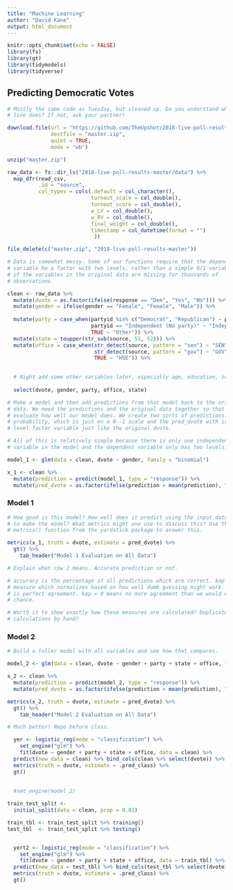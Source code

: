 ```yaml
---
title: "Machine Learning"
author: "David Kane"
output: html_document
---
```


```r
knitr::opts_chunk$set(echo = FALSE)
library(fs)
library(gt)
library(tidymodels)
library(tidyverse)
```


## Predicting Democratic Votes


```r
# Mostly the same code as Tuesday, but cleaned up. Do you understand what every
# line does? If not, ask your partner!

download.file(url = "https://github.com/TheUpshot/2018-live-poll-results/archive/master.zip",
              destfile = "master.zip",
              quiet = TRUE,
              mode = "wb")

unzip("master.zip")

raw_data <- fs::dir_ls("2018-live-poll-results-master/data") %>%
  map_dfr(read_csv, 
          .id = "source", 
          col_types = cols(.default = col_character(),
                           turnout_scale = col_double(),
                           turnout_score = col_double(),
                           w_LV = col_double(),
                           w_RV = col_double(),
                           final_weight = col_double(),
                           timestamp = col_datetime(format = "")
                            ))

file_delete(c("master.zip", "2018-live-poll-results-master"))

```

```r
# Data is somewhat messy. Some of our functions require that the dependent
# variable be a factor with two levels, rather than a simple 0/1 variable. Many
# of the variables in the original data are missing for thousands of
# observations.

clean <- raw_data %>% 
  mutate(dvote = as.factor(ifelse(response == "Dem", "Yes", "No"))) %>% 
  mutate(gender = ifelse(gender == "Female", "Female", "Male")) %>% 
  
  mutate(party = case_when(partyid %in% c("Democrat", "Republican") ~ partyid,
                           partyid == "Independent (No party)" ~ "Independent",
                           TRUE ~ "Other")) %>% 
  mutate(state = toupper(str_sub(source, 51, 52))) %>% 
  mutate(office = case_when(str_detect(source, pattern = "sen") ~ "SEN",
                            str_detect(source, pattern = "gov") ~ "GOV",
                            TRUE ~ "HSE")) %>% 

  
  # Might add some other variables later, especially age, education, source.
  
  select(dvote, gender, party, office, state)

```

```r
# Make a model and then add predictions from that model back to the original
# data. We need the predictions and the original data together so that we can
# evaluate how well our model does. We create two sorts of predictions: the raw
# probability, which is just on a 0--1 scale and the pred_dvote with is a two
# level factor variable just like the original dvote.

# All of this is relatively simple because there is only one independent
# variable in the model and the dependent variable only has two levels.

model_1 <- glm(data = clean, dvote ~ gender, family = "binomial")

x_1 <- clean %>% 
  mutate(prediction = predict(model_1, type = "response")) %>% 
  mutate(pred_dvote = as.factor(ifelse(prediction > mean(prediction), "Yes", "No")))

```

### Model 1

```r
# How good is this model? How well does it predict using the input data we used
# to make the model? What metrics might one use to discuss this? Use the
# metrics() function from the yardstick package to answer this.

metrics(x_1, truth = dvote, estimate = pred_dvote) %>% 
  gt() %>% 
    tab_header("Model 1 Evaluation on All Data")

# Explain what row 2 means. Accurate prediction or not.

# accuracy is the percentage of all predictions which are correct. kap is a
# measure which normalizes based on how well dumb guessing might work. kap = 1
# is perfect agreement. kap = 0 means no more agreement than we would expect by
# chance.

# Worth it to show exactly how these measures are calculated? Duplicate the
# calculations by hand?

```

### Model 2

```r
# Build a fuller model with all variables and see how that compares.

model_2 <- glm(data = clean, dvote ~ gender + party + state + office, family = "binomial")

x_2 <- clean %>% 
  mutate(prediction = predict(model_2, type = "response")) %>% 
  mutate(pred_dvote = as.factor(ifelse(prediction > mean(prediction), "Yes", "No")))

metrics(x_2, truth = dvote, estimate = pred_dvote) %>% 
  gt() %>% 
    tab_header("Model 2 Evaluation on All Data")

# Much better! Repo before class.

```

```r
  yer <- logistic_reg(mode = "classification") %>% 
    set_engine("glm") %>%
    fit(dvote ~ gender + party + state + office, data = clean) %>%
  predict(new_data = clean) %>% bind_cols(clean %>% select(dvote)) %>%
  metrics(truth = dvote, estimate = .pred_class) %>%
  gt() 
  
  
  #set_engine(model_2)
```

```r
train_test_split <-
  initial_split(data = clean, prop = 0.01) 

train_tbl <- train_test_split %>% training() 
test_tbl  <- train_test_split %>% testing()


  yert2 <- logistic_reg(mode = "classification") %>% 
    set_engine("glm") %>%
    fit(dvote ~ gender + party + state + office, data = train_tbl) %>%
  predict(new_data = test_tbl) %>% bind_cols(test_tbl %>% select(dvote)) %>%
  metrics(truth = dvote, estimate = .pred_class) %>%
  gt() 
  


```

